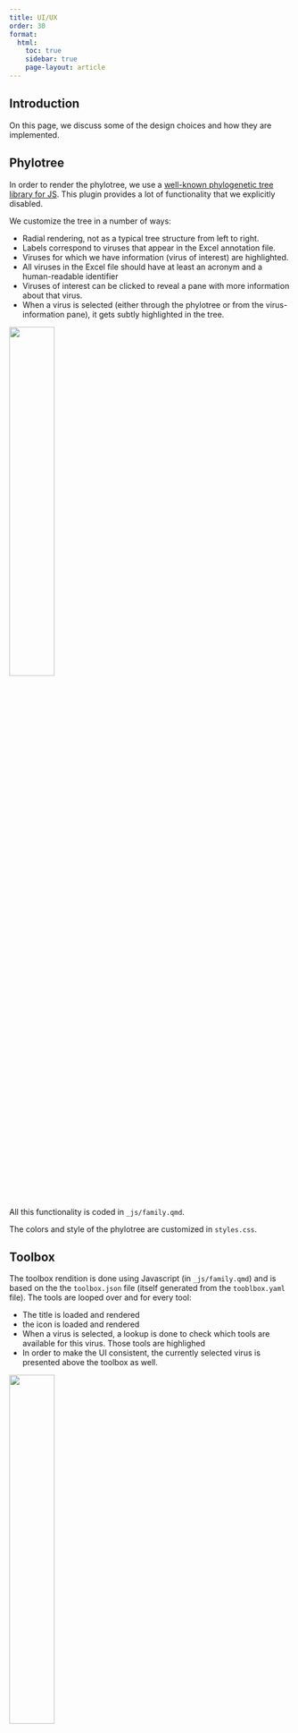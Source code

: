 ```yaml
---
title: UI/UX
order: 30
format:
  html:
    toc: true
    sidebar: true
    page-layout: article
---
```


## Introduction
On this page, we discuss some of the design choices and how they are implemented.

## Phylotree
In order to render the phylotree, we use a [well-known phylogenetic tree library for JS](https://github.com/veg/phylotree.js). This plugin provides a lot of functionality that we explicitly disabled.

We customize the tree in a number of ways:

- Radial rendering, not as a typical tree structure from left to right.
- Labels correspond to viruses that appear in the Excel annotation file.
- Viruses for which we have information (virus of interest) are highlighted.
- All viruses in the Excel file should have at least an acronym and a human-readable identifier
- Viruses of interest can be clicked to reveal a pane with more information about that virus.
- When a virus is selected (either through the phylotree or from the virus-information pane), it gets subtly highlighted in the tree.

![](ui-tree.png){width=40% .border}

All this functionality is coded in `_js/family.qmd`.

The colors and style of the phylotree are customized in `styles.css`.

## Toolbox

The toolbox rendition is done using Javascript (in `_js/family.qmd`) and is based on the the `toolbox.json` file (itself generated from the `tooblbox.yaml` file). The tools are looped over and for every tool:

- The title is loaded and rendered
- the icon is loaded and rendered
- When a virus is selected, a lookup is done to check which tools are available for this virus. Those tools are highlighed
- In order to make the UI consistent, the currently selected virus is presented above the toolbox as well.

![](ui-toolbox.png){width=40% .border}

